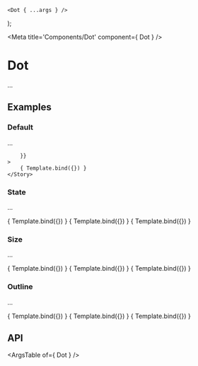 
	<Dot { ...args } />
);

<Meta title='Components/Dot' component={ Dot } />

# Dot

...

## Examples

### Default

...

<Canvas>
	<Story
		name="Default"
		args={{
			
		}}
	>
		{ Template.bind({}) }
	</Story>
</Canvas>

### State

...

<Canvas>
	<Story
		name="State Success"
		args={{
			state: "success",
		}}
	>
		{ Template.bind({}) }
	</Story>
		<Story
		name="State Warning"
		args={{
			state: "warning",
		}}
	>
		{ Template.bind({}) }
	</Story>
		<Story
		name="State Error"
		args={{
			state: "error",
		}}
	>
		{ Template.bind({}) }
	</Story>
</Canvas>

### Size

...

<Canvas>
	<Story
		name="Size Small"
		args={{
			size: "sm",
		}}
	>
		{ Template.bind({}) }
	</Story>
	<Story
		name="Size Medium"
		args={{
			size: "md",	
		}}
	>
		{ Template.bind({}) }
	</Story>
	<Story
		name="Size Large"
		args={{
			size: "lg",
		}}
	>
		{ Template.bind({}) }
	</Story>

</Canvas>

### Outline

...

<Canvas>
	<Story
		name="Outline Small"
		args={{
			outline: true,
			size: "sm",
		}}
	>
		{ Template.bind({}) }
	</Story>
	<Story
		name="Outline Medium"
		args={{
			outline: true,
			size: "md",
		}}
	>
		{ Template.bind({}) }
	</Story>
	<Story
		name="Outline Large"
		args={{
			outline: true,
			size: "lg",
		}}
	>
		{ Template.bind({}) }
	</Story>
</Canvas>

## API

<ArgsTable of={ Dot } />
